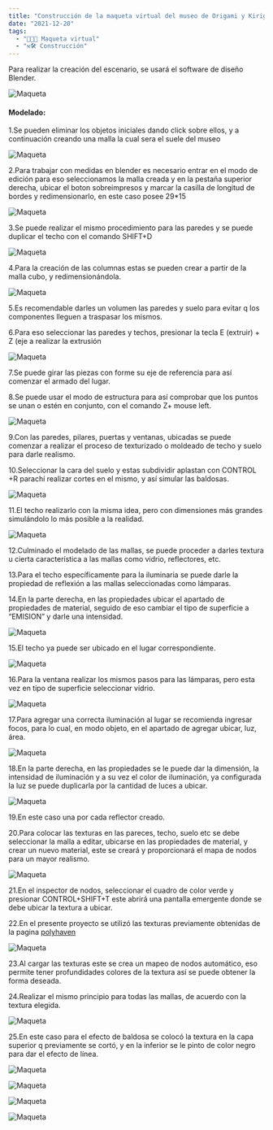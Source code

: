 ```yaml
---
title: "Construcción de la maqueta virtual del museo de Origami y Kirigami "
date: "2021-12-20"
tags:
  - "🧑🏻‍💻 Maqueta virtual"
  - "⚒️🛠️ Construcción"
---
```


Para realizar la creación del escenario, se usará el software de diseño Blender.

![Maqueta](/images/maqueta-virtual-museo/1.png)

#### Modelado:

1.Se pueden eliminar los objetos iniciales dando click sobre ellos, y a continuación creando una malla la cual sera el suele del museo

![Maqueta](/images/maqueta-virtual-museo/2.png)

2.Para trabajar con medidas en blender es necesario entrar en el modo de edición para eso seleccionamos la malla creada y en la pestaña superior derecha, ubicar el boton sobreimpresos y marcar la casilla de longitud de bordes y redimensionarlo, en este caso posee 29\*15

![Maqueta](/images/maqueta-virtual-museo/3.png)

3.Se puede realizar el mismo procedimiento para las paredes y se puede duplicar el techo con el comando SHIFT+D

![Maqueta](/images/maqueta-virtual-museo/4.png)

4.Para la creación de las columnas estas se pueden crear a partir de la malla cubo, y redimensionándola.

![Maqueta](/images/maqueta-virtual-museo/5.png)

5.Es recomendable darles un volumen las paredes y suelo para evitar q los componentes lleguen a traspasar los mismos.

6.Para eso seleccionar las paredes y techos, presionar la tecla E (extruir) + Z (eje a realizar la extrusión

![Maqueta](/images/maqueta-virtual-museo/6.png)

7.Se puede girar las piezas con forme su eje de referencia para así comenzar el armado del lugar.

8.Se puede usar el modo de estructura para así comprobar que los puntos se unan o estén en conjunto, con el comando Z+ mouse left.

![Maqueta](/images/maqueta-virtual-museo/7.png)

9.Con las paredes, pilares, puertas y ventanas, ubicadas se puede comenzar a realizar el proceso de texturizado o moldeado de techo y suelo para darle realismo.

10.Seleccionar la cara del suelo y estas subdividir aplastan con CONTROL +R parachí realizar cortes en el mismo, y así simular las baldosas.

![Maqueta](/images/maqueta-virtual-museo/8.png)

11.El techo realizarlo con la misma idea, pero con dimensiones más grandes simulándolo lo más posible a la realidad.

![Maqueta](/images/maqueta-virtual-museo/9.png)

12.Culminado el modelado de las mallas, se puede proceder a darles textura u cierta característica a las mallas como vidrio, reflectores, etc.

13.Para el techo específicamente para la iluminaria se puede darle la propiedad de reflexión a las mallas seleccionadas como lámparas.

14.En la parte derecha, en las propiedades ubicar el apartado de propiedades de material, seguido de eso cambiar el tipo de superficie a “EMISION” y darle una intensidad.

![Maqueta](/images/maqueta-virtual-museo/10.png)

15.El techo ya puede ser ubicado en el lugar correspondiente.

![Maqueta](/images/maqueta-virtual-museo/11.png)

16.Para la ventana realizar los mismos pasos para las lámparas, pero esta vez en tipo de superficie seleccionar vidrio.

![Maqueta](/images/maqueta-virtual-museo/12.png)

17.Para agregar una correcta iluminación al lugar se recomienda ingresar focos, para lo cual, en modo objeto, en el apartado de agregar ubicar, luz, área.

![Maqueta](/images/maqueta-virtual-museo/13.png)

18.En la parte derecha, en las propiedades se le puede dar la dimensión, la intensidad de iluminación y a su vez el color de iluminación, ya configurada la luz se puede duplicarla por la cantidad de luces a ubicar.

![Maqueta](/images/maqueta-virtual-museo/14.png)

19.En este caso una por cada reflector creado.

20.Para colocar las texturas en las pareces, techo, suelo etc se debe seleccionar la malla a editar, ubicarse en las propiedades de material, y crear un nuevo material, este se creará y proporcionará el mapa de nodos para un mayor realismo.

![Maqueta](/images/maqueta-virtual-museo/15.png)

21.En el inspector de nodos, seleccionar el cuadro de color verde y presionar CONTROL+SHIFT+T este abrirá una pantalla emergente donde se debe ubicar la textura a ubicar.

22.En el presente proyecto se utilizó las texturas previamente obtenidas de la pagina [polyhaven](https://polyhaven.com/textures)

![Maqueta](/images/maqueta-virtual-museo/16.png)

23.Al cargar las texturas este se crea un mapeo de nodos automático, eso permite tener profundidades colores de la textura así se puede obtener la forma deseada.

24.Realizar el mismo principio para todas las mallas, de acuerdo con la textura elegida.

![Maqueta](/images/maqueta-virtual-museo/17.png)

25.En este caso para el efecto de baldosa se colocó la textura en la capa superior q previamente se cortó, y en la inferior se le pinto de color negro para dar el efecto de línea.

![Maqueta](/images/maqueta-virtual-museo/18.png)

![Maqueta](/images/maqueta-virtual-museo/19.png)

![Maqueta](/images/maqueta-virtual-museo/exterior.gif)

![Maqueta](/images/maqueta-virtual-museo/interior.gif)

